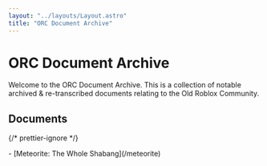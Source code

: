 ```yaml
---
layout: "../layouts/Layout.astro"
title: "ORC Document Archive"
---
```


# ORC Document Archive

Welcome to the ORC Document Archive. This is a collection of notable archived & re-transcribed documents relating to the Old Roblox Community.

## Documents

{/* prettier-ignore */}
<div id="docs">
	- [Meteorite: The Whole Shabang](/meteorite)
</div>

